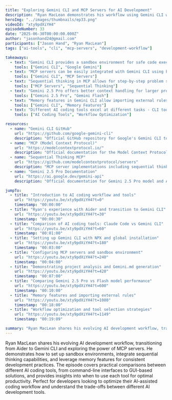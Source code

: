 ```yaml
---
title: "Exploring Gemini CLI and MCP Servers for AI Development"
description: "Ryan MacLean demonstrates his workflow using Gemini CLI with MCP servers, showing how to set up sandbox environments and integrate with various AI coding tools for enhanced development productivity."
heroImg: "../images/thumbnails/ep33.png"
videoId: "xty9pdXiYH4"
episodeNumber: 33
date: "2025-06-30T00:00:00.000Z"
author: "jasonhand24@gmail.com"
participants: ["Jason Hand", "Ryan MacLean"]
tags: ["ai-tools", "cli", "mcp-servers", "development-workflow"]

takeaways:
  - text: "Gemini CLI provides a sandbox environment for safe code execution with YOLO mode for experimental features"
    tools: ["Gemini CLI", "Google Gemini"]
  - text: "MCP servers can be easily integrated with Gemini CLI using keyboard shortcuts like Ctrl-T to view available tools"
    tools: ["Gemini CLI", "MCP Servers"]
  - text: "Sequential thinking in MCP allows for step-by-step problem solving and better context management"
    tools: ["MCP Servers", "Sequential Thinking"]
  - text: "Gemini 2.5 Pro offers better context handling for larger projects compared to Flash model"
    tools: ["Gemini 2.5 Pro", "Gemini Flash"]
  - text: "Memory features in Gemini CLI allow importing external rules and guidelines for consistent development"
    tools: ["Gemini CLI", "Memory Features"]
  - text: "Different AI coding tools excel at different tasks - CLI tools for quick prototypes, GUI tools for complex development"
    tools: ["AI Coding Tools", "Workflow Optimization"]

resources:
  - name: "Gemini CLI GitHub"
    url: "https://github.com/google-gemini-cli"
    description: "Official GitHub repository for Google's Gemini CLI tool"
  - name: "MCP (Model Context Protocol)"
    url: "https://modelcontextprotocol.io/"
    description: "Official documentation for the Model Context Protocol standard"
  - name: "Sequential Thinking MCP"
    url: "https://github.com/modelcontextprotocol/servers"
    description: "MCP server implementations including sequential thinking capabilities"
  - name: "Gemini 2.5 Pro Documentation"
    url: "https://ai.google.dev/gemini-api"
    description: "Official documentation for Gemini 2.5 Pro model and API"

jumpTo:
  - title: "Introduction to AI coding workflow and tools"
    url: "https://youtu.be/xty9pdXiYH4?t=0"
    timestamp: "00:00:00"
  - title: "Ryan's experience with Aider and transition to Gemini CLI"
    url: "https://youtu.be/xty9pdXiYH4?t=30"
    timestamp: "00:00:30"
  - title: "Comparison of AI coding tools: Claude Code vs Gemini CLI"
    url: "https://youtu.be/xty9pdXiYH4?t=60"
    timestamp: "00:01:00"
  - title: "Setting up Gemini CLI with NPX and global installation"
    url: "https://youtu.be/xty9pdXiYH4?t=180"
    timestamp: "00:03:00"
  - title: "Configuring MCP servers and sandbox environment"
    url: "https://youtu.be/xty9pdXiYH4?t=240"
    timestamp: "00:04:00"
  - title: "Demonstrating project analysis and Gemini.md generation"
    url: "https://youtu.be/xty9pdXiYH4?t=420"
    timestamp: "00:07:00"
  - title: "Comparing Gemini 2.5 Pro vs Flash model performance"
    url: "https://youtu.be/xty9pdXiYH4?t=600"
    timestamp: "00:10:00"
  - title: "Memory features and importing external rules"
    url: "https://youtu.be/xty9pdXiYH4?t=1080"
    timestamp: "00:18:00"
  - title: "Workflow optimization and tool selection strategies"
    url: "https://youtu.be/xty9pdXiYH4?t=1149"
    timestamp: "00:19:09"

summary: "Ryan MacLean shares his evolving AI development workflow, transitioning from Aider to Gemini CLI and exploring the power of MCP servers. He demonstrates how to set up sandbox environments, integrate sequential thinking capabilities, and leverage memory features for consistent development practices. The episode covers practical comparisons between different AI coding tools, from command-line interfaces to GUI-based solutions, and provides insights into when to use each tool for optimal productivity. Perfect for developers looking to optimize their AI-assisted coding workflow and understand the trade-offs between different AI development tools."
---
```


Ryan MacLean shares his evolving AI development workflow, transitioning from Aider to Gemini CLI and exploring the power of MCP servers. He demonstrates how to set up sandbox environments, integrate sequential thinking capabilities, and leverage memory features for consistent development practices. The episode covers practical comparisons between different AI coding tools, from command-line interfaces to GUI-based solutions, and provides insights into when to use each tool for optimal productivity. Perfect for developers looking to optimize their AI-assisted coding workflow and understand the trade-offs between different AI development tools. 
